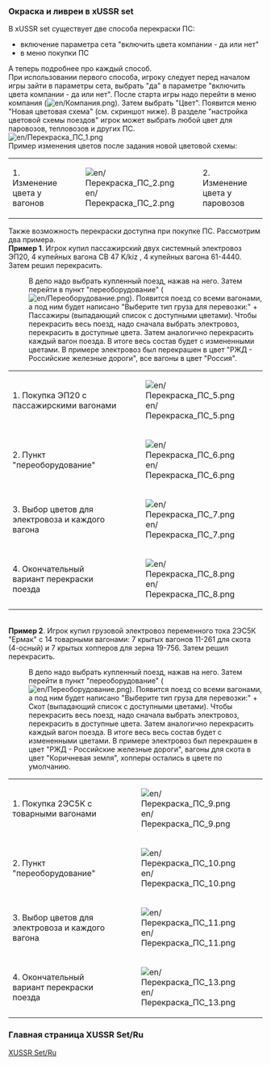 === Окраска и ливреи в xUSSR set ===
В xUSSR set существует две способа перекраски ПС:
*включение параметра сета "включить цвета компании - да или нет"
*в меню покупки ПС
А теперь подробнее про каждый способ.<br>
При использовании первого способа, игроку следует перед началом игры зайти в параметры сета, выбрать "да" в параметре "включить цвета компании - да или нет". После старта игры надо перейти в меню компания ([[File:en/Компания.png]]). Затем выбрать "Цвет". Появится меню "Новая цветовая схема" (см. скриншот ниже). В разделе "настройка цветовой схемы поездов" игрок может выбрать любой цвет для паровозов, тепловозов и других ПС.
<br> [[File:en/Перекраска ПС 1.png]]
<br>Пример изменения цветов после задания новой цветовой схемы:
{|class="wikitable"
|-
|1. Изменение цвета у вагонов
|[[File:en/Перекраска ПС 2.png]]
|2. Изменение цвета у паровозов
|[[File:en/Перекраска ПС 3.png]]
|}
Также возможность перекраски доступна при покупке ПС.  Рассмотрим два примера.
<br>'''Пример 1'''. Игрок купил пассажирский двух системный электровоз ЭП20, 4 купейных вагона СВ 47 K/kiz , 4 купейных вагона 61-4440. Затем решил перекрасить.
:В депо надо выбрать купленный поезд, нажав на него. Затем перейти в пункт "переоборудование" ([[File:en/Переоборудование.png]]). Появится поезд со всеми вагонами, а под ним будет написано "Выберите тип груза для перевозки:" + Пассажиры (выпадающий список с доступными цветами). Чтобы перекрасить весь поезд, надо сначала выбрать электровоз, перекрасить в доступные цвета. Затем аналогично перекрасить каждый вагон поезда. В итоге весь состав будет с измененными цветами. В примере электровоз был перекрашен в цвет "РЖД - Российские железные дороги", все вагоны в цвет "Россия".
{|class="wikitable"
|-
|1. Покупка ЭП20 с пассажирскими вагонами
|[[File:en/Перекраска ПС 5.png]]
|-
|2. Пункт "переоборудование"
|[[File:en/Перекраска ПС 6.png]]
|-
|3. Выбор цветов для электровоза и каждого вагона
|[[File:en/Перекраска ПС 7.png]]
|-
|4. Окончательный вариант перекраски поезда
|[[File:en/Перекраска ПС 8.png]]
|}
<br>'''Пример 2'''. Игрок купил грузовой электровоз переменного тока 2ЭС5К "Ермак"  с  14 товарными вагонами: 7 крытых вагонов 11-261 для скота (4-осный) и 7 крытых хопперов для зерна 19-756.  Затем решил перекрасить. 
:В депо надо выбрать купленный поезд, нажав на него. Затем перейти в пункт "переоборудование" ([[File:en/Переоборудование.png]]). Появится поезд со всеми вагонами, а под ним будет написано "Выберите тип груза для перевозки:" + Скот (выпадающий список с доступными цветами). Чтобы перекрасить весь поезд, надо сначала выбрать электровоз, перекрасить в доступные цвета. Затем аналогично перекрасить каждый вагон поезда. В итоге весь весь состав будет с измененными цветами. В примере электровоз был перекрашен в цвет "РЖД - Российские железные дороги", вагоны для скота в цвет "Коричневая земля", хопперы остались в цвете по умолчанию.
{|class="wikitable"
|-
|1. Покупка 2ЭС5К с товарными вагонами
|[[File:en/Перекраска ПС 9.png]]
|-
|2. Пункт "переоборудование"
|[[File:en/Перекраска ПС 10.png]]
|-
|3. Выбор цветов для электровоза и каждого вагона
|[[File:en/Перекраска ПС 11.png]]
|-
|4. Окончательный вариант перекраски поезда
|[[File:en/Перекраска ПС 13.png]]
|}

===Главная страница XUSSR Set/Ru ===
[[Main/ru/XUSSR Set|XUSSR Set/Ru]]